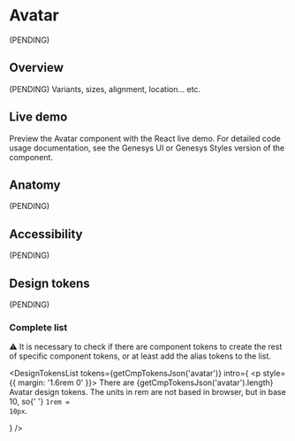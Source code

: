 


<Meta of={Stories} />

# Avatar

(PENDING)

## Overview

(PENDING) Variants, sizes, alignment, location... etc.

## Live demo

Preview the Avatar component with the React live demo. For detailed code usage
documentation, see the Genesys UI or Genesys Styles version of the component.

<Canvas of={Stories.Example} />
<Controls of={Stories.Example} />

<section className="mrow">
  <div className="mcol-12 mcol-sm-6">
    <CardReact url="https://devoinc.github.io/genesys-ui/?path=/docs/components-core-media-avatar--docs" />
  </div>
  <div className="mcol-12 mcol-sm-6">
    <CardHtml url="https://gitlab.devotools.com/engineering/quvis/genesys-styles" />
  </div>
</section>

## Anatomy

(PENDING)

## Accessibility

(PENDING)

## Design tokens

(PENDING)

### Complete list

⚠️ It is necessary to check if there are component tokens to create the rest of specific component tokens, or at least add the alias tokens to the list.

<DesignTokensList
  tokens={getCmpTokensJson('avatar')}
  intro={
    <p style={{ margin: '1.6rem 0' }}>
      There are {getCmpTokensJson('avatar').length} Avatar design tokens. The
      units in rem are not based in browser, but in base 10, so{' '}
      <code>1rem = 10px</code>.
    </p>
  }
/>
